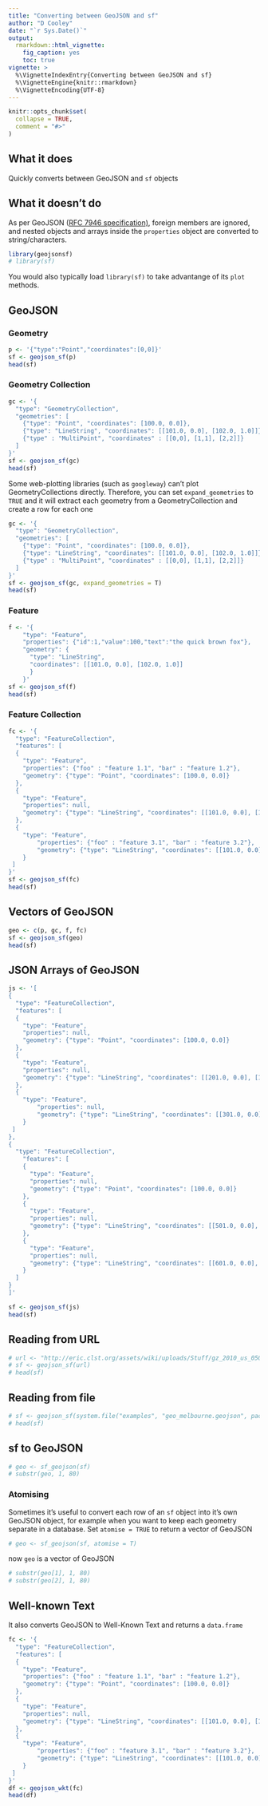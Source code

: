 ```yaml
---
title: "Converting between GeoJSON and sf"
author: "D Cooley"
date: "`r Sys.Date()`"
output:
  rmarkdown::html_vignette:
    fig_caption: yes
    toc: true
vignette: >
  %\VignetteIndexEntry{Converting between GeoJSON and sf}
  %\VignetteEngine{knitr::rmarkdown}
  %\VignetteEncoding{UTF-8}
---
```


```r
knitr::opts_chunk$set(
  collapse = TRUE,
  comment = "#>"
)
```


## What it does

Quickly converts between GeoJSON and `sf` objects

## What it doesn't do

As per GeoJSON ([RFC 7946 specification)](https://tools.ietf.org/html/rfc7946#page-11), foreign members are ignored, and nested objects and arrays inside the `properties` object are converted to string/characters. 


```r
library(geojsonsf)
# library(sf)
```

You would also typically load `library(sf)` to take advantange of its `plot` methods. 

## GeoJSON

### Geometry 

```r
p <- '{"type":"Point","coordinates":[0,0]}'
sf <- geojson_sf(p)
head(sf)
```

### Geometry Collection

```r
gc <- '{
  "type": "GeometryCollection",
  "geometries": [
    {"type": "Point", "coordinates": [100.0, 0.0]},
    {"type": "LineString", "coordinates": [[101.0, 0.0], [102.0, 1.0]]},
    {"type" : "MultiPoint", "coordinates" : [[0,0], [1,1], [2,2]]}
  ]
}'
sf <- geojson_sf(gc)
head(sf)
```

Some web-plotting libraries (such as `googleway`) can't plot GeometryCollections directly. Therefore, you can set `expand_geometries` to `TRUE` and it will extract each geometry from a GeometryCollection and create a row for each one


```r
gc <- '{
  "type": "GeometryCollection",
  "geometries": [
    {"type": "Point", "coordinates": [100.0, 0.0]},
    {"type": "LineString", "coordinates": [[101.0, 0.0], [102.0, 1.0]]},
    {"type" : "MultiPoint", "coordinates" : [[0,0], [1,1], [2,2]]}
  ]
}'
sf <- geojson_sf(gc, expand_geometries = T)
head(sf)
```


### Feature

```r
f <- '{
	"type": "Feature",
	"properties": {"id":1,"value":100,"text":"the quick brown fox"},
	"geometry": {
	  "type": "LineString", 
	  "coordinates": [[101.0, 0.0], [102.0, 1.0]]
	  }
	}'
sf <- geojson_sf(f)
head(sf)
```


### Feature Collection

```r
fc <- '{
  "type": "FeatureCollection",
  "features": [
  {
    "type": "Feature",
    "properties": {"foo" : "feature 1.1", "bar" : "feature 1.2"},
    "geometry": {"type": "Point", "coordinates": [100.0, 0.0]}
  },
  {
    "type": "Feature",
    "properties": null,
    "geometry": {"type": "LineString", "coordinates": [[101.0, 0.0], [102.0, 1.0]]}
  },
  {
    "type": "Feature",
	    "properties": {"foo" : "feature 3.1", "bar" : "feature 3.2"},
	    "geometry": {"type": "LineString", "coordinates": [[101.0, 0.0], [102.0, 1.0]]}
	}
 ]
}'
sf <- geojson_sf(fc)
head(sf)

```


## Vectors of GeoJSON

```r
geo <- c(p, gc, f, fc)
sf <- geojson_sf(geo)
head(sf)
```


## JSON Arrays of GeoJSON


```r

js <- '[
{
  "type": "FeatureCollection",
  "features": [
  {
    "type": "Feature",
    "properties": null,
    "geometry": {"type": "Point", "coordinates": [100.0, 0.0]}
  },
  {
    "type": "Feature",
    "properties": null,
    "geometry": {"type": "LineString", "coordinates": [[201.0, 0.0], [102.0, 1.0]]}
  },
  {
    "type": "Feature",
	    "properties": null,
	    "geometry": {"type": "LineString", "coordinates": [[301.0, 0.0], [102.0, 1.0]]}
	}
 ]
},
{
  "type": "FeatureCollection",
	"features": [
	{
	  "type": "Feature",
	  "properties": null,
	  "geometry": {"type": "Point", "coordinates": [100.0, 0.0]}
	},
	{
	  "type": "Feature",
	  "properties": null,
	  "geometry": {"type": "LineString", "coordinates": [[501.0, 0.0], [102.0, 1.0]]}
	},
	{
	  "type": "Feature",
	  "properties": null,
	  "geometry": {"type": "LineString", "coordinates": [[601.0, 0.0], [102.0, 1.0]]}
	}
  ]
}
]'

sf <- geojson_sf(js)
head(sf)
```


## Reading from URL

```r
# url <- "http://eric.clst.org/assets/wiki/uploads/Stuff/gz_2010_us_050_00_500k.json"
# sf <- geojson_sf(url)
# head(sf)
```

## Reading from file

```r
# sf <- geojson_sf(system.file("examples", "geo_melbourne.geojson", package = "geojsonsf"))
# head(sf)
```

## sf to GeoJSON

```r
# geo <- sf_geojson(sf)
# substr(geo, 1, 80)
```

### Atomising

Sometimes it's useful to convert each row of an `sf` object into it's own GeoJSON object, for example when you want to keep each geometry separate in a database. Set `atomise = TRUE` to return a vector of GeoJSON

```r
# geo <- sf_geojson(sf, atomise = T)
```

now `geo` is a vector of GeoJSON

```r
# substr(geo[1], 1, 80)
# substr(geo[2], 1, 80)
```

## Well-known Text

It also converts GeoJSON to Well-Known Text and returns a `data.frame`


```r
fc <- '{
  "type": "FeatureCollection",
  "features": [
  {
    "type": "Feature",
    "properties": {"foo" : "feature 1.1", "bar" : "feature 1.2"},
    "geometry": {"type": "Point", "coordinates": [100.0, 0.0]}
  },
  {
    "type": "Feature",
    "properties": null,
    "geometry": {"type": "LineString", "coordinates": [[101.0, 0.0], [102.0, 1.0]]}
  },
  {
    "type": "Feature",
	    "properties": {"foo" : "feature 3.1", "bar" : "feature 3.2"},
	    "geometry": {"type": "LineString", "coordinates": [[101.0, 0.0], [102.0, 1.0]]}
	}
 ]
}'
df <- geojson_wkt(fc)
head(df)
```


